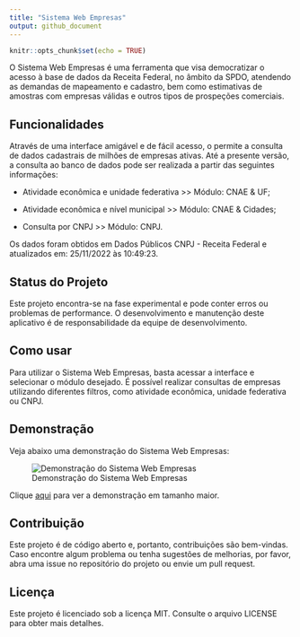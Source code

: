```yaml
---
title: "Sistema Web Empresas"
output: github_document
---
```


```r
knitr::opts_chunk$set(echo = TRUE)
```

O Sistema Web Empresas é uma ferramenta que visa democratizar o acesso à base de dados da Receita Federal, no âmbito da SPDO, atendendo as demandas de mapeamento e cadastro, bem como estimativas de amostras com empresas válidas e outros tipos de prospeções comerciais.

## Funcionalidades

Através de uma interface amigável e de fácil acesso, o <app> permite a consulta de dados cadastrais de milhões de empresas ativas. Até a presente versão, a consulta ao banco de dados pode ser realizada a partir das seguintes informações:

- Atividade econômica e unidade federativa >> Módulo: CNAE & UF;

- Atividade econômica e nível municipal >> Módulo: CNAE & Cidades;

- Consulta por CNPJ >> Módulo: CNPJ.

Os dados foram obtidos em Dados Públicos CNPJ - Receita Federal e atualizados em: 25/11/2022 às 10:49:23.

## Status do Projeto

Este projeto encontra-se na fase experimental e pode conter erros ou problemas de performance. O desenvolvimento e manutenção deste aplicativo é de responsabilidade da equipe de desenvolvimento.

## Como usar

Para utilizar o Sistema Web Empresas, basta acessar a interface e selecionar o módulo desejado. É possível realizar consultas de empresas utilizando diferentes filtros, como atividade econômica, unidade federativa ou CNPJ.

## Demonstração

Veja abaixo uma demonstração do Sistema Web Empresas:

![Demonstração do Sistema Web Empresas](demo.gif)

Clique [aqui](https://www.meuapp.com/demo) para ver a demonstração em tamanho maior.

## Contribuição

Este projeto é de código aberto e, portanto, contribuições são bem-vindas. Caso encontre algum problema ou tenha sugestões de melhorias, por favor, abra uma issue no repositório do projeto ou envie um pull request.

## Licença

Este projeto é licenciado sob a licença MIT. Consulte o arquivo LICENSE para obter mais detalhes.

